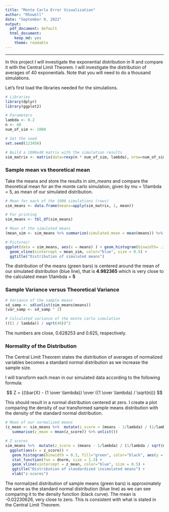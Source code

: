 ```yaml
---
title: "Monte Carlo Error Visualization"
author: "Rhowell"
date: "September 9, 2022"
output: 
  pdf_document: default
  html_document:
    keep_md: yes
    theme: readable
---
```



---

In this project I will investigate the exponential distribution in R and compare it with the Central Limit Theorem. I will investigate the distribution of averages of 40 exponentials. Note that you will need to do a thousand simulations.

Let's first load the libraries needed for the simulations. 

```r
# Libraries
library(dplyr)
library(ggplot2)

# Parameters
lambda <- 0.2
n <- 40
num_of_sim <- 1000

# Set the seed
set.seed(123456)

# Build a 1000x40 matrix with the simulation results
sim_matrix <- matrix(data=rexp(n * num_of_sim, lambda), nrow=num_of_sim)
```

### Sample mean vs theoretical mean

Take the means and store the results in _sim_means_ and compare the theoretical mean for an the monte carlo simulation, given by mu = 1/lambda = 5, as mean of our simulated distribution.

```r
# Mean for each of the 1000 simulations (rows)
sim_means <- data.frame(means=apply(sim_matrix, 1, mean)) 

# For printing
sim_means <- tbl_df(sim_means)

# Mean of the simulated means
(mean_sim <- sim_means %>% summarize(simulated.mean = mean(means)) %>% unlist())

# Pictures!
ggplot(data = sim_means, aes(x = means) ) + geom_histogram(binwidth= .1, fill = "green", color = "black") +
  geom_vline(xintercept = mean_sim, color="blue", size = 0.5) +
  ggtitle("Distribution of simulated means")
```

The distribution of the means (green bars) is centered around the mean of our simulated distribution (blue line), that is **4.982365** which is very close to the calculated mean 1/lambda = **5**

### Sample Variance versus Theoretical Variance

```r
# Variance of the sample means
sd_samp <- sd(unlist(sim_means$means))
(var_samp <- sd_samp ^ 2)

# Calculated variance of the monte carlo simulation
(((1 / lambda)) / sqrt(40))^2

```

The numbers are close, 0.628253 and 0.625, respectively.

### Normality of the Distribution

The Central Limit Theorem states the distribution of averages of normalized variables becomes a standard normal distribution as we increase the sample size. 

I will transform each mean in our simulated data according to the following formula:

$$ Z = {(\bar{X} - {1 \over \lambda}) \over ({1 \over \lambda} / \sqrt(n))} $$

This should result in a normal distribution centered at zero. I create a plot comparing the density of our transformed sample means distribution with the density of the standard normal distribution.


```r
# Mean of our normalized means
(z_mean <- sim_means %>%  mutate(z_score = (means - 1/lambda) / (1/lambda / sqrt(n)))  %>% select(z_score) %>%
   summarise(z_mean = mean(z_score)) %>% unlist())

# Z scores 
sim_means %>%  mutate(z_score = (means - 1/lambda) / (1/lambda / sqrt(n))) %>% 
  ggplot(aes(x = z_score)) + 
   geom_histogram(binwidth = 0.3, fill="green", color="black", aes(y = ..density..)) +
   stat_function(fun = dnorm, size = 1.3) +
   geom_vline(xintercept = z_mean, color="blue", size = 0.5) +
   ggtitle("Distribution of standardized \nsimulated means") +
   xlab("z-scores")
```

The normalized distribution of sample means (green bars) is approximately the same as the standard normal distribution (blue line) as we can see comparing it to the density function (black curve). The mean is -0.02230626, very close to zero. This is consistent with what is stated in the Central Limit Theorem. 